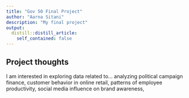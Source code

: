 ```yaml
---
title: "Gov 50 Final Project"
author: "Aarna Sitani"
description: "My final project"
output:
  distill::distill_article:
    self_contained: false
---
```




## Project thoughts

I am interested in exploring data related to...
analyzing political campaign finance, customer behavior in online retail, patterns of employee productivity, social media influence on brand awareness, 